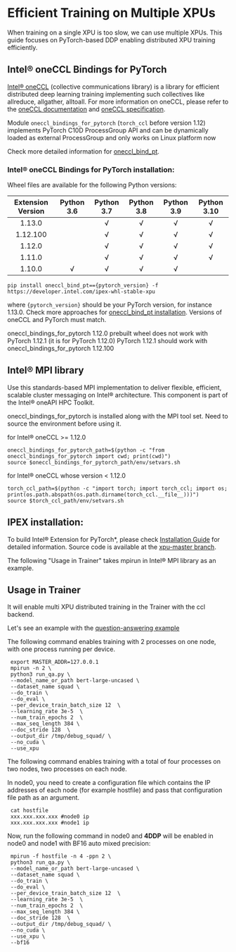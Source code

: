 <!--Copyright 2022 The HuggingFace Team. All rights reserved.

Licensed under the Apache License, Version 2.0 (the "License"); you may not use this file except in compliance with
the License. You may obtain a copy of the License at

http://www.apache.org/licenses/LICENSE-2.0

Unless required by applicable law or agreed to in writing, software distributed under the License is distributed on
an "AS IS" BASIS, WITHOUT WARRANTIES OR CONDITIONS OF ANY KIND, either express or implied. See the License for the
-->

# Efficient Training on Multiple XPUs

When training on a single XPU is too slow, we can use multiple XPUs. This guide focuses on PyTorch-based DDP enabling distributed XPU training efficiently.

## Intel® oneCCL Bindings for PyTorch

[Intel® oneCCL](https://github.com/oneapi-src/oneCCL) (collective communications library) is a library for efficient distributed deep learning training implementing such collectives like allreduce, allgather, alltoall. For more information on oneCCL, please refer to the [oneCCL documentation](https://spec.oneapi.com/versions/latest/elements/oneCCL/source/index.html) and [oneCCL specification](https://spec.oneapi.com/versions/latest/elements/oneCCL/source/index.html).

Module `oneccl_bindings_for_pytorch` (`torch_ccl` before version 1.12)  implements PyTorch C10D ProcessGroup API and can be dynamically loaded as external ProcessGroup and only works on Linux platform now

Check more detailed information for [oneccl_bind_pt](https://github.com/intel/torch-ccl).

### Intel® oneCCL Bindings for PyTorch installation:

Wheel files are available for the following Python versions:

| Extension Version | Python 3.6 | Python 3.7 | Python 3.8 | Python 3.9 | Python 3.10 |
| :---------------: | :--------: | :--------: | :--------: | :--------: | :---------: |
| 1.13.0            |            | √          | √          | √          | √           |
| 1.12.100          |            | √          | √          | √          | √           |
| 1.12.0            |            | √          | √          | √          | √           |
| 1.11.0            |            | √          | √          | √          | √           |
| 1.10.0            | √          | √          | √          | √          |             |

```
pip install oneccl_bind_pt=={pytorch_version} -f https://developer.intel.com/ipex-whl-stable-xpu
```
where `{pytorch_version}` should be your PyTorch version, for instance 1.13.0.
Check more approaches for [oneccl_bind_pt installation](https://github.com/intel/torch-ccl).
Versions of oneCCL and PyTorch must match.

<Tip warning={true}>

oneccl_bindings_for_pytorch 1.12.0 prebuilt wheel does not work with PyTorch 1.12.1 (it is for PyTorch 1.12.0)
PyTorch 1.12.1 should work with oneccl_bindings_for_pytorch 1.12.100

</Tip>

## Intel® MPI library
Use this standards-based MPI implementation to deliver flexible, efficient, scalable cluster messaging on Intel® architecture. This component is part of the Intel® oneAPI HPC Toolkit.

oneccl_bindings_for_pytorch is installed along with the MPI tool set. Need to source the environment before using it.

for Intel® oneCCL >= 1.12.0
```
oneccl_bindings_for_pytorch_path=$(python -c "from oneccl_bindings_for_pytorch import cwd; print(cwd)")
source $oneccl_bindings_for_pytorch_path/env/setvars.sh
```

for Intel® oneCCL whose version < 1.12.0
```
torch_ccl_path=$(python -c "import torch; import torch_ccl; import os;  print(os.path.abspath(os.path.dirname(torch_ccl.__file__)))")
source $torch_ccl_path/env/setvars.sh
```

## IPEX installation:
To build Intel® Extension for PyTorch*, please check [Installation Guide](https://intel.github.io/intel-extension-for-pytorch/xpu/latest/tutorials/installation.html) for detailed information. Source code is available at the [xpu-master branch](https://github.com/intel/intel-extension-for-pytorch/tree/xpu-master).


The following "Usage in Trainer" takes mpirun in Intel® MPI library as an example.


## Usage in Trainer
It will enable multi XPU distributed training in the Trainer with the ccl backend.

Let's see an example with the [question-answering example](https://github.com/huggingface/transformers/tree/main/examples/pytorch/question-answering)


The following command enables training with 2 processes on one node, with one process running per device.
```shell script
 export MASTER_ADDR=127.0.0.1
 mpirun -n 2 \
 python3 run_qa.py \
 --model_name_or_path bert-large-uncased \
 --dataset_name squad \
 --do_train \
 --do_eval \
 --per_device_train_batch_size 12  \
 --learning_rate 3e-5  \
 --num_train_epochs 2  \
 --max_seq_length 384 \
 --doc_stride 128  \
 --output_dir /tmp/debug_squad/ \
 --no_cuda \
 --use_xpu
```
The following command enables training with a total of four processes on two nodes, two processes on each node.

In node0, you need to create a configuration file which contains the IP addresses of each node (for example hostfile) and pass that configuration file path as an argument.
```shell script
 cat hostfile
 xxx.xxx.xxx.xxx #node0 ip
 xxx.xxx.xxx.xxx #node1 ip
```
Now, run the following command in node0 and **4DDP** will be enabled in node0 and node1 with BF16 auto mixed precision:
```shell script
 mpirun -f hostfile -n 4 -ppn 2 \
 python3 run_qa.py \
 --model_name_or_path bert-large-uncased \
 --dataset_name squad \
 --do_train \
 --do_eval \
 --per_device_train_batch_size 12  \
 --learning_rate 3e-5  \
 --num_train_epochs 2  \
 --max_seq_length 384 \
 --doc_stride 128  \
 --output_dir /tmp/debug_squad/ \
 --no_cuda \
 --use_xpu \
 --bf16
```
